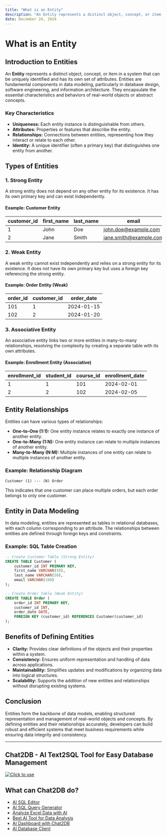 ```yaml
---
title: "What is an Entity"
description: "An Entity represents a distinct object, concept, or item in a system that can be uniquely identified and has its own set of attributes."
date: December 24, 2024
---
```


# What is an Entity

## Introduction to Entities

An **Entity** represents a distinct object, concept, or item in a system that can be uniquely identified and has its own set of attributes. Entities are fundamental components in data modeling, particularly in database design, software engineering, and information architecture. They encapsulate the essential characteristics and behaviors of real-world objects or abstract concepts.

### Key Characteristics

- **Uniqueness:** Each entity instance is distinguishable from others.
- **Attributes:** Properties or features that describe the entity.
- **Relationships:** Connections between entities, representing how they interact or relate to each other.
- **Identity:** A unique identifier (often a primary key) that distinguishes one entity from another.

## Types of Entities

### 1. **Strong Entity**

A strong entity does not depend on any other entity for its existence. It has its own primary key and can exist independently.

#### Example: Customer Entity

| customer_id | first_name | last_name | email                |
|-------------|------------|-----------|----------------------|
| 1           | John       | Doe       | john.doe@example.com |
| 2           | Jane       | Smith     | jane.smith@example.com|

### 2. **Weak Entity**

A weak entity cannot exist independently and relies on a strong entity for its existence. It does not have its own primary key but uses a foreign key referencing the strong entity.

#### Example: Order Entity (Weak)

| order_id | customer_id | order_date   |
|----------|-------------|--------------|
| 101      | 1           | 2024-01-15   |
| 102      | 2           | 2024-01-20   |

### 3. **Associative Entity**

An associative entity links two or more entities in many-to-many relationships, resolving the complexity by creating a separate table with its own attributes.

#### Example: Enrollment Entity (Associative)

| enrollment_id | student_id | course_id | enrollment_date |
|---------------|------------|-----------|-----------------|
| 1             | 1          | 101       | 2024-02-01      |
| 2             | 2          | 102       | 2024-02-05      |

## Entity Relationships

Entities can have various types of relationships:

- **One-to-One (1:1):** One entity instance relates to exactly one instance of another entity.
- **One-to-Many (1:N):** One entity instance can relate to multiple instances of another entity.
- **Many-to-Many (N:M):** Multiple instances of one entity can relate to multiple instances of another entity.

### Example: Relationship Diagram

```plaintext
Customer (1) --- (N) Order
```

This indicates that one customer can place multiple orders, but each order belongs to only one customer.

## Entity in Data Modeling

In data modeling, entities are represented as tables in relational databases, with each column corresponding to an attribute. The relationships between entities are defined through foreign keys and constraints.

### Example: SQL Table Creation

```sql
-- Create Customer Table (Strong Entity)
CREATE TABLE Customer (
    customer_id INT PRIMARY KEY,
    first_name VARCHAR(50),
    last_name VARCHAR(50),
    email VARCHAR(100)
);

-- Create Order Table (Weak Entity)
CREATE TABLE Order (
    order_id INT PRIMARY KEY,
    customer_id INT,
    order_date DATE,
    FOREIGN KEY (customer_id) REFERENCES Customer(customer_id)
);
```

## Benefits of Defining Entities

- **Clarity:** Provides clear definitions of the objects and their properties within a system.
- **Consistency:** Ensures uniform representation and handling of data across applications.
- **Maintainability:** Simplifies updates and modifications by organizing data into logical structures.
- **Scalability:** Supports the addition of new entities and relationships without disrupting existing systems.

## Conclusion

Entities form the backbone of data models, enabling structured representation and management of real-world objects and concepts. By defining entities and their relationships accurately, developers can build robust and efficient systems that meet business requirements while ensuring data integrity and consistency.

---

## Chat2DB - AI Text2SQL Tool for Easy Database Management

[![Click to use](/image/blog/chat2db.png)](https://app.chat2db.ai/)

## What can Chat2DB do?

- [AI SQL Editor](https://chat2db.ai/feature/AI%20SQL%20Editor)
- [AI SQL Query Generator](https://chat2db.ai/feature/AI%20SQL%20Query%20Generator)
- [Analyze Excel Data with AI](https://chat2db.ai/feature/Analyze%20Excel%20Data%20with%20AI)
- [Best AI Tool for Data Analysis](https://chat2db.ai/feature/Best%20AI%20Tool%20for%20Data%20Analysis)
- [AI Dashboard with Chat2DB](https://chat2db.ai/feature/AI%20Dashboard%20with%20Chat2DB)
- [AI Database Client](https://chat2db.ai/feature/AI%20Database%20Client)
